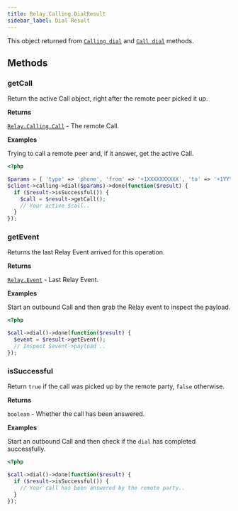 ```yaml
---
title: Relay.Calling.DialResult
sidebar_label: Dial Result
---
```


[relay-calling-call]: ../call
[relay-event]: ../../event
[call]: ../call#dial
[index]: ../index.mdx#dial

This object returned from [`Calling dial`][index] and [`Call dial`][call] methods.

## Methods

### getCall

Return the active Call object, right after the remote peer picked it up.

**Returns**

[`Relay.Calling.Call`][relay-calling-call] - The remote Call.

**Examples**

Trying to call a remote peer and, if it answer, get the active Call.

```php
<?php

$params = [ 'type' => 'phone', 'from' => '+1XXXXXXXXXX', 'to' => '+1YYYYYYYYYY' ];
$client->calling->dial($params)->done(function($result) {
  if ($result->isSuccessful()) {
    $call = $result->getCall();
    // Your active $call..
  }
});
```

### getEvent

Returns the last Relay Event arrived for this operation.

**Returns**

[`Relay.Event`][relay-event] - Last Relay Event.

**Examples**

Start an outbound Call and then grab the Relay event to inspect the payload.

```php
<?php

$call->dial()->done(function($result) {
  $event = $result->getEvent();
  // Inspect $event->payload ..
});
```

### isSuccessful

Return `true` if the call was picked up by the remote party, `false` otherwise.

**Returns**

`boolean` - Whether the call has been answered.

**Examples**

Start an outbound Call and then check if the `dial` has completed successfully.

```php
<?php

$call->dial()->done(function($result) {
  if ($result->isSuccessful()) {
    // Your call has been answered by the remote party..
  }
});
```